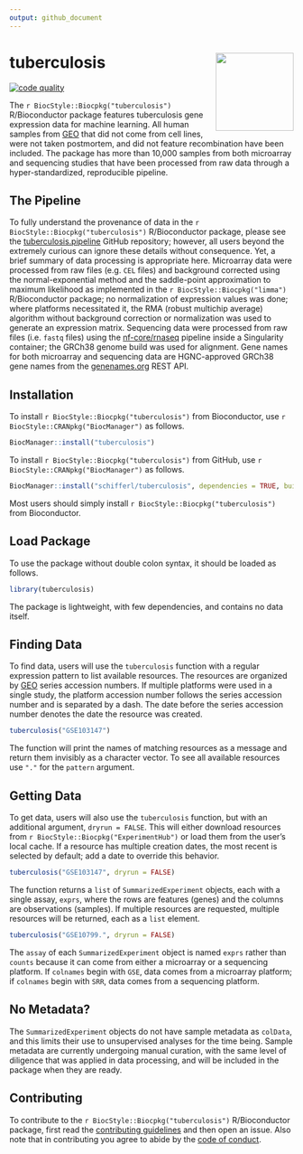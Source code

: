 ```yaml
---
output: github_document
---
```


<!-- README.md is generated from README.Rmd. Please edit that file -->

# tuberculosis <img src='man/figures/logo.png' align="right" height="138" />

<!-- badges: start -->
[![code quality](https://img.shields.io/codefactor/grade/github/schifferl/tuberculosis)](https://www.codefactor.io/repository/github/schifferl/tuberculosis)
<!-- badges: end -->

The `r BiocStyle::Biocpkg("tuberculosis")` R/Bioconductor package features tuberculosis gene expression data for machine learning. All human samples from [GEO](https://www.ncbi.nlm.nih.gov/geo/) that did not come from cell lines, were not taken postmortem, and did not feature recombination have been included. The package has more than 10,000 samples from both microarray and sequencing studies that have been processed from raw data through a hyper-standardized, reproducible pipeline.

## The Pipeline

To fully understand the provenance of data in the `r BiocStyle::Biocpkg("tuberculosis")` R/Bioconductor package, please see the [tuberculosis.pipeline](https://github.com/schifferl/tuberculosis.pipeline) GitHub repository; however, all users beyond the extremely curious can ignore these details without consequence. Yet, a brief summary of data processing is appropriate here. Microarray data were processed from raw files (e.g. `CEL` files) and background corrected using the normal-exponential method and the saddle-point approximation to maximum likelihood as implemented in the `r BiocStyle::Biocpkg("limma")` R/Bioconductor package; no normalization of expression values was done; where platforms necessitated it, the RMA (robust multichip average) algorithm without background correction or normalization was used to generate an expression matrix. Sequencing data were processed from raw files (i.e. `fastq` files) using the [nf-core/rnaseq](https://nf-co.re/rnaseq/1.4.2) pipeline inside a Singularity container; the GRCh38 genome build was used for alignment. Gene names for both microarray and sequencing data are HGNC-approved GRCh38 gene names from the [genenames.org](https://www.genenames.org/) REST API.

## Installation

To install `r BiocStyle::Biocpkg("tuberculosis")` from Bioconductor, use `r BiocStyle::CRANpkg("BiocManager")` as follows.

```r
BiocManager::install("tuberculosis")
```

To install `r BiocStyle::Biocpkg("tuberculosis")` from GitHub, use `r BiocStyle::CRANpkg("BiocManager")` as follows.

```r
BiocManager::install("schifferl/tuberculosis", dependencies = TRUE, build_vignettes = TRUE)
```

Most users should simply install `r BiocStyle::Biocpkg("tuberculosis")` from Bioconductor.

## Load Package

To use the package without double colon syntax, it should be loaded as follows.

```r
library(tuberculosis)
```

The package is lightweight, with few dependencies, and contains no data itself.

## Finding Data

To find data, users will use the `tuberculosis` function with a regular expression pattern to list available resources. The resources are organized by [GEO](https://www.ncbi.nlm.nih.gov/geo/) series accession numbers. If multiple platforms were used in a single study, the platform accession number follows the series accession number and is separated by a dash. The date before the series accession number denotes the date the resource was created.

```r
tuberculosis("GSE103147")
```

The function will print the names of matching resources as a message and return them invisibly as a character vector. To see all available resources use `"."` for the `pattern` argument.

## Getting Data

To get data, users will also use the `tuberculosis` function, but with an additional argument, `dryrun = FALSE`. This will either download resources from `r BiocStyle::Biocpkg("ExperimentHub")` or load them from the user's local cache. If a resource has multiple creation dates, the most recent is selected by default; add a date to override this behavior.

```r
tuberculosis("GSE103147", dryrun = FALSE)
```

The function returns a `list` of `SummarizedExperiment` objects, each with a single assay, `exprs`, where the rows are features (genes) and the columns are observations (samples). If multiple resources are requested, multiple resources will be returned, each as a `list` element.

```r
tuberculosis("GSE10799.", dryrun = FALSE)
```

The `assay` of each `SummarizedExperiment` object is named `exprs` rather than `counts` because it can come from either a microarray or a sequencing platform. If `colnames` begin with `GSE`, data comes from a microarray platform; if `colnames` begin with `SRR`, data comes from a sequencing platform.

## No Metadata?

The `SummarizedExperiment` objects do not have sample metadata as `colData`, and this limits their use to unsupervised analyses for the time being. Sample metadata are currently undergoing manual curation, with the same level of diligence that was applied in data processing, and will be included in the package when they are ready.

## Contributing

To contribute to the `r BiocStyle::Biocpkg("tuberculosis")` R/Bioconductor package, first read the [contributing guidelines](CONTRIBUTING.md) and then open an issue. Also note that in contributing you agree to abide by the [code of conduct](CODE_OF_CONDUCT.md).
